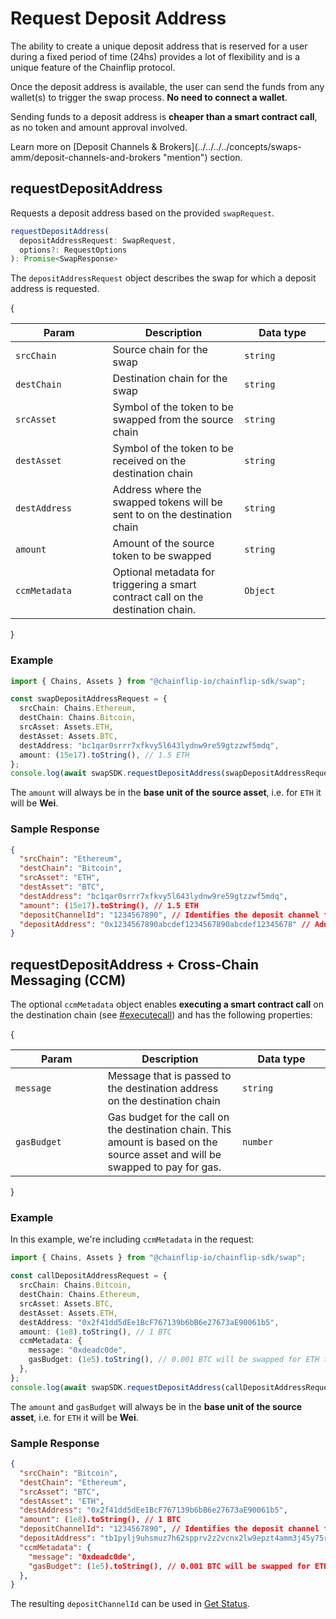 
# Request Deposit Address

The ability to create a unique deposit address that is reserved for a user during a fixed period of time (24hs) provides a lot of flexibility and is a unique feature of the Chainflip protocol.

Once the deposit address is available, the user can send the funds from any wallet(s) to trigger the swap process. **No need to connect a wallet**.

Sending funds to a deposit address is **cheaper than a smart contract call**, as no token and amount approval involved.

<Callout type="info">
  Learn more on [Deposit Channels &
  Brokers](../../../../concepts/swaps-amm/deposit-channels-and-brokers
  "mention") section.
</Callout>

## requestDepositAddress

Requests a deposit address based on the provided `swapRequest`.

```typescript
requestDepositAddress(
  depositAddressRequest: SwapRequest,
  options?: RequestOptions
): Promise<SwapResponse>
```

The `depositAddressRequest` object describes the swap for which a deposit address is requested.

{<table>

  <thead>
    <tr>
      <th width="223">Param</th>
      <th width="371">Description</th>
      <th width="244.33333333333331">Data type</th>
    </tr>
  </thead>
  <tbody>
    <tr>
      <td>
        <code>srcChain</code>
      </td>
      <td>Source chain for the swap</td>
      <td><code>string</code></td>
    </tr>
    <tr>
      <td>
        <code>destChain</code>
      </td>
      <td>Destination chain for the swap</td>
      <td><code>string</code></td>
    </tr>
    <tr>
      <td>
        <code>srcAsset</code>
      </td>
      <td>Symbol of the token to be swapped from the source chain</td>
      <td><code>string</code></td>
    </tr>
    <tr>
      <td>
        <code>destAsset</code>
      </td>
      <td>Symbol of the token to be received on the destination chain</td>
      <td><code>string</code></td>
    </tr>
    <tr>
      <td>
        <code>destAddress</code>
      </td>
      <td>
        Address where the swapped tokens will be sent to on the destination
        chain
      </td>
      <td><code>string</code></td>
    </tr>
    <tr>
      <td>
        <code>amount</code>
      </td>
      <td>Amount of the source token to be swapped</td>
      <td><code>string</code></td>
    </tr>
    <tr>
      <td>
        <code>ccmMetadata</code>
      </td>
      <td>
        Optional metadata for triggering a smart contract call on the
        destination chain.
      </td>
      <td><code>Object</code></td>
    </tr>
  </tbody>
</table>}

### Example

```typescript
import { Chains, Assets } from "@chainflip-io/chainflip-sdk/swap";

const swapDepositAddressRequest = {
  srcChain: Chains.Ethereum,
  destChain: Chains.Bitcoin,
  srcAsset: Assets.ETH,
  destAsset: Assets.BTC,
  destAddress: "bc1qar0srrr7xfkvy5l643lydnw9re59gtzzwf5mdq",
  amount: (15e17).toString(), // 1.5 ETH
};
console.log(await swapSDK.requestDepositAddress(swapDepositAddressRequest));
```

The `amount` will always be in the **base unit of the source asset**, i.e. for `ETH` it will be **Wei**.

### Sample Response

```json
{
  "srcChain": "Ethereum",
  "destChain": "Bitcoin",
  "srcAsset": "ETH",
  "destAsset": "BTC",
  "destAddress": "bc1qar0srrr7xfkvy5l643lydnw9re59gtzzwf5mdq",
  "amount": (15e17).toString(), // 1.5 ETH
  "depositChannelId": "1234567890", // Identifies the deposit channel for this swap
  "depositAddress": "0x1234567890abcdef1234567890abcdef12345678" // Address where funds need to be deposited to start the swap
}
```

## requestDepositAddress + Cross-Chain Messaging (CCM)

The optional `ccmMetadata` object enables **executing a smart contract call** on the destination chain (see [#executecall](execute-swap.md#executecall "mention")) and has the following properties:

{<table>

  <thead>
    <tr>
      <th width="223">Param</th>
      <th width="371">Description</th>
      <th width="244.33333333333331">Data type</th>
    </tr>
  </thead>
  <tbody>
    <tr>
      <td>
        <code>message</code>
      </td>
      <td>
        Message that is passed to the destination address on the destination
        chain
      </td>
      <td><code>string</code></td>
    </tr>
    <tr>
      <td>
        <code>gasBudget</code>
      </td>
      <td>
        Gas budget for the call on the destination chain. This amount is based
        on the source asset and will be swapped to pay for gas.
      </td>
      <td><code>number</code></td>
    </tr>
  </tbody>
</table>}

### Example

In this example, we're including `ccmMetadata` in the request:

```typescript
import { Chains, Assets } from "@chainflip-io/chainflip-sdk/swap";

const callDepositAddressRequest = {
  srcChain: Chains.Bitcoin,
  destChain: Chains.Ethereum,
  srcAsset: Assets.BTC,
  destAsset: Assets.ETH,
  destAddress: "0x2f41dd5dEe1BcF767139b6bB6e27673aE90061b5",
  amount: (1e8).toString(), // 1 BTC
  ccmMetadata: {
    message: "0xdeadc0de",
    gasBudget: (1e5).toString(), // 0.001 BTC will be swapped for ETH to pay for gas
  },
};
console.log(await swapSDK.requestDepositAddress(callDepositAddressRequest));
```

The `amount` and `gasBudget` will always be in the **base unit of the source asset**, i.e. for `ETH` it will be **Wei**.

### Sample Response

```json
{
  "srcChain": "Bitcoin",
  "destChain": "Ethereum",
  "srcAsset": "BTC",
  "destAsset": "ETH",
  "destAddress": "0x2f41dd5dEe1BcF767139b6bB6e27673aE90061b5",
  "amount": (1e8).toString(), // 1 BTC
  "depositChannelId": "1234567890", // Identifies the deposit channel for this swap
  "depositAddress": "tb1pylj9uhsmuz7h62spprv2z2vcnx2lw9epzt4amm3j45y75r6rrd8sdx0sjf", // Address where funds need to be deposited to start the swap
  "ccmMetadata": {
    "message": '0xdeadc0de',
    "gasBudget": (1e5).toString(), // 0.001 BTC will be swapped for ETH to pay for gas
  },
}
```

The resulting `depositChannelId` can be used in [Get Status](../get-status.md "mention").
